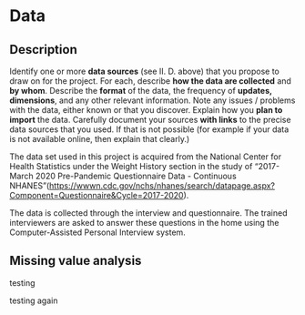 # Data

## Description

Identify one or more **data sources** (see II. D. above) that you propose to draw on for the project. For each, describe **how the data are collected** and **by whom**. Describe the **format** of the data, the frequency of **updates, dimensions**, and any other relevant information. Note any issues / problems with the data, either known or that you discover. Explain how you **plan to import** the data. Carefully document your sources **with links** to the precise data sources that you used. If that is not possible (for example if your data is not available online, then explain that clearly.)

The data set used in this project is acquired from the National Center for Health Statistics under the Weight History section in the study of "2017-March 2020 Pre-Pandemic Questionnaire Data - Continuous NHANES"(<https://wwwn.cdc.gov/nchs/nhanes/search/datapage.aspx?Component=Questionnaire&Cycle=2017-2020>).

The data is collected through the interview and questionnaire. The trained interviewers are asked to answer these questions in the home using the Computer-Assisted Personal Interview system.

## Missing value analysis

testing

testing again
